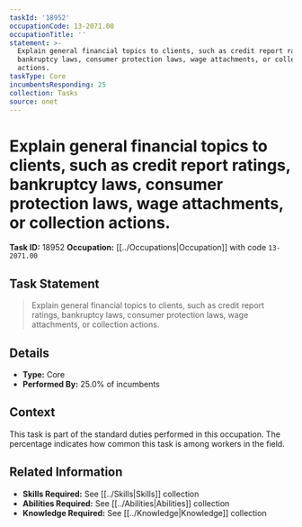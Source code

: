 ```yaml
---
taskId: '18952'
occupationCode: 13-2071.00
occupationTitle: ''
statement: >-
  Explain general financial topics to clients, such as credit report ratings,
  bankruptcy laws, consumer protection laws, wage attachments, or collection
  actions.
taskType: Core
incumbentsResponding: 25
collection: Tasks
source: onet
---
```

# Explain general financial topics to clients, such as credit report ratings, bankruptcy laws, consumer protection laws, wage attachments, or collection actions.

**Task ID:** 18952
**Occupation:** [[../Occupations|Occupation]] with code `13-2071.00`

## Task Statement

> Explain general financial topics to clients, such as credit report ratings, bankruptcy laws, consumer protection laws, wage attachments, or collection actions.

## Details

- **Type:** Core
- **Performed By:** 25.0% of incumbents

## Context

This task is part of the standard duties performed in this occupation. The percentage indicates how common this task is among workers in the field.

## Related Information

- **Skills Required:** See [[../Skills|Skills]] collection
- **Abilities Required:** See [[../Abilities|Abilities]] collection
- **Knowledge Required:** See [[../Knowledge|Knowledge]] collection
